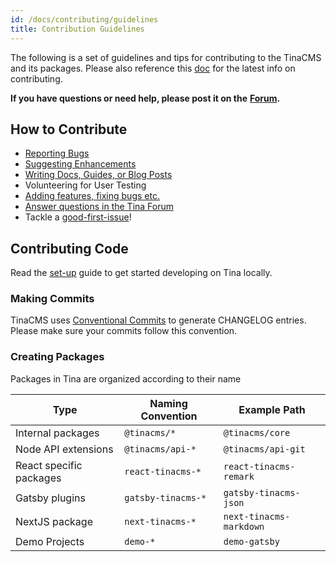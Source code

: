 ```yaml
---
id: /docs/contributing/guidelines
title: Contribution Guidelines
---
```


<WarningCallout body="This page is of date - check out [the TinaCMS GitHub](https://github.com/tinacms/tinacms/blob/main/CONTRIBUTING.md) for the latest contribution information" />

The following is a set of guidelines and tips for contributing to the TinaCMS and its packages. Please also reference this [doc](https://github.com/tinacms/tinacms/blob/master/CONTRIBUTING.md) for the latest info on contributing.

**If you have questions or need help, please post it on the** **[Forum](https://tina.io/community/).**

## How to Contribute

* [Reporting Bugs](https://github.com/tinacms/tinacms/issues)
* [Suggesting Enhancements](https://github.com/tinacms/tinacms/issues)
* [Writing Docs, Guides, or Blog Posts](https://github.com/tinacms/tina.io)
* Volunteering for User Testing
* [Adding features, fixing bugs etc.](https://github.com/tinacms/tinacms/issues)
* [Answer questions in the Tina Forum](https://tina.io/community/)
* Tackle a [good-first-issue](https://github.com/tinacms/tinacms/issues?q=is%3Aissue+is%3Aopen+label%3A%22good+first+issue%22)!

## Contributing Code

Read the [set-up](/docs/contributing/setting-up) guide to get started developing on Tina locally.

### Making Commits

TinaCMS uses [Conventional Commits](https://www.conventionalcommits.org/en/v1.0.0-beta.4/) to generate CHANGELOG entries. Please make sure your commits follow this convention.

### Creating Packages

Packages in Tina are organized according to their name

| Type                    | Naming Convention  | Example Path            |
| ----------------------- | ------------------ | ----------------------- |
| Internal packages       | `@tinacms/*`       | `@tinacms/core`         |
| Node API extensions     | `@tinacms/api-*`   | `@tinacms/api-git`      |
| React specific packages | `react-tinacms-*`  | `react-tinacms-remark`  |
| Gatsby plugins          | `gatsby-tinacms-*` | `gatsby-tinacms-json`   |
| NextJS package          | `next-tinacms-*`   | `next-tinacms-markdown` |
| Demo Projects           | `demo-*`           | `demo-gatsby`           |
